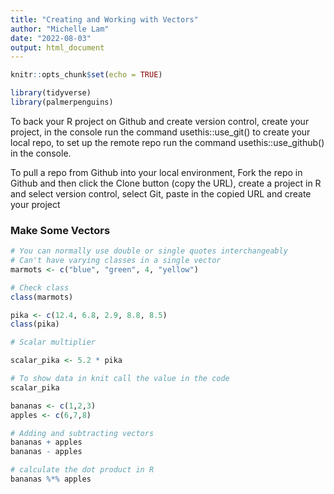 ```yaml
---
title: "Creating and Working with Vectors"
author: "Michelle Lam"
date: "2022-08-03"
output: html_document
---
```


```r
knitr::opts_chunk$set(echo = TRUE)
```

```r
library(tidyverse)
library(palmerpenguins)
```

To back your R project on Github and create version control, create your project, in the console run the command usethis::use_git() to create your local repo, to set up the remote repo run the command usethis::use_github() in the console.

To pull a repo from Github into your local environment, Fork the repo in Github and then click the Clone button (copy the URL), create a project in R and select version control, select Git, paste in the copied URL and create your project

### Make Some Vectors

```r
# You can normally use double or single quotes interchangeably
# Can't have varying classes in a single vector
marmots <- c("blue", "green", 4, "yellow")

# Check class
class(marmots)
```


```r
pika <- c(12.4, 6.8, 2.9, 8.8, 8.5)
class(pika)

# Scalar multiplier

scalar_pika <- 5.2 * pika

# To show data in knit call the value in the code
scalar_pika
```

```r
bananas <- c(1,2,3)
apples <- c(6,7,8)

# Adding and subtracting vectors
bananas + apples
bananas - apples

# calculate the dot product in R
bananas %*% apples
```

